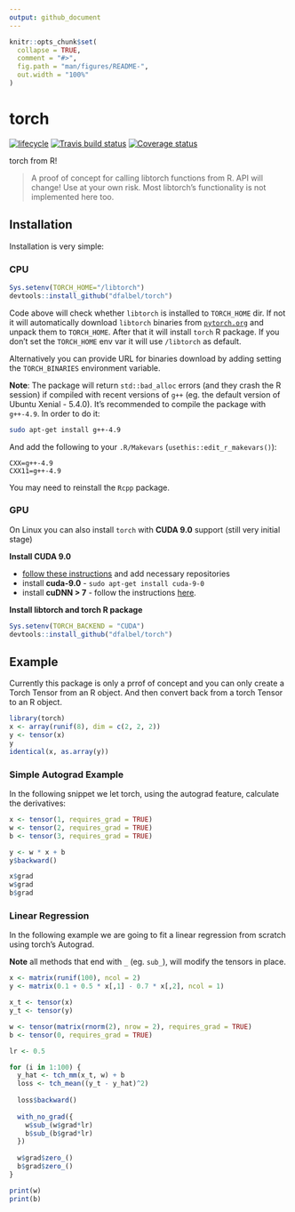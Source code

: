 ```yaml
---
output: github_document
---
```

 
<!-- README.md is generated from README.Rmd. Please edit that file -->

```r
knitr::opts_chunk$set(
  collapse = TRUE,
  comment = "#>",
  fig.path = "man/figures/README-",
  out.width = "100%"
)
```

# torch

[![lifecycle](https://img.shields.io/badge/lifecycle-experimental-orange.svg)](https://www.tidyverse.org/lifecycle/#experimental)
[![Travis build
status](https://travis-ci.org/dfalbel/torch.svg?branch=master)](https://travis-ci.org/dfalbel/torch)
[![Coverage
status](https://codecov.io/gh/dfalbel/torch/branch/master/graph/badge.svg)](https://codecov.io/github/dfalbel/torch?branch=master)

torch from R\!

> A proof of concept for calling libtorch functions from R. API will
> change\! Use at your own risk. Most libtorch’s functionality is not
> implemented here too.

## Installation

Installation is very simple:

### CPU

```r
Sys.setenv(TORCH_HOME="/libtorch")
devtools::install_github("dfalbel/torch")
```

Code above will check whether `libtorch` is installed to `TORCH_HOME` dir. If not it will automatically download `libtorch` binaries from [`pytorch.org`](https://pytorch.org/) and unpack them to `TORCH_HOME`. After that it will install `torch` R package. If you don't set the `TORCH_HOME` env var it will use `/libtorch` as default.

Alternatively you can provide URL for binaries download by adding setting the `TORCH_BINARIES` environment variable.

**Note**: The package will return `std::bad_alloc` errors (and they crash the R session) if compiled with recent versions of `g++` (eg. the default version of Ubuntu Xenial - 5.4.0). It's recommended to compile the package with `g++-4.9`. In order to do it:

```bash
sudo apt-get install g++-4.9
```

And add the following to your `.R/Makevars` (`usethis::edit_r_makevars()`):

```
CXX=g++-4.9
CXX11=g++-4.9
```

You may need to reinstall the `Rcpp` package.

### GPU

On Linux you can also install `torch` with **CUDA 9.0** support (still very initial stage)

**Install CUDA 9.0**

  - [follow these instructions](https://docs.nvidia.com/cuda/cuda-installation-guide-linux/index.html)
    and add necessary repositories
  - install **cuda-9.0** - `sudo apt-get install cuda-9-0`
  - install **cuDNN > 7** - follow the instructions [here](https://docs.nvidia.com/deeplearning/sdk/cudnn-install/index.html).

**Install libtorch and torch R package**

```r
Sys.setenv(TORCH_BACKEND = "CUDA")
devtools::install_github("dfalbel/torch")
```

## Example

Currently this package is only a prrof of concept and you can only create a Torch 
Tensor from an R object. And then convert back from a torch Tensor to an R object.

```r
library(torch)
x <- array(runif(8), dim = c(2, 2, 2))
y <- tensor(x)
y
identical(x, as.array(y))
```

### Simple Autograd Example

In the following snippet we let torch, using the autograd feature, calculate the derivatives:

```r
x <- tensor(1, requires_grad = TRUE)
w <- tensor(2, requires_grad = TRUE)
b <- tensor(3, requires_grad = TRUE)

y <- w * x + b
y$backward()

x$grad
w$grad
b$grad
```

### Linear Regression

In the following example we are going to fit a linear regression from scratch
using torch's Autograd. 

**Note** all methods that end with `_` (eg. `sub_`), will modify the tensors in 
place.

```r
x <- matrix(runif(100), ncol = 2)
y <- matrix(0.1 + 0.5 * x[,1] - 0.7 * x[,2], ncol = 1)

x_t <- tensor(x)
y_t <- tensor(y)

w <- tensor(matrix(rnorm(2), nrow = 2), requires_grad = TRUE)
b <- tensor(0, requires_grad = TRUE)

lr <- 0.5

for (i in 1:100) {
  y_hat <- tch_mm(x_t, w) + b
  loss <- tch_mean((y_t - y_hat)^2)
  
  loss$backward()
  
  with_no_grad({
    w$sub_(w$grad*lr)
    b$sub_(b$grad*lr)   
  })
  
  w$grad$zero_()
  b$grad$zero_()
}

print(w)
print(b) 
```


